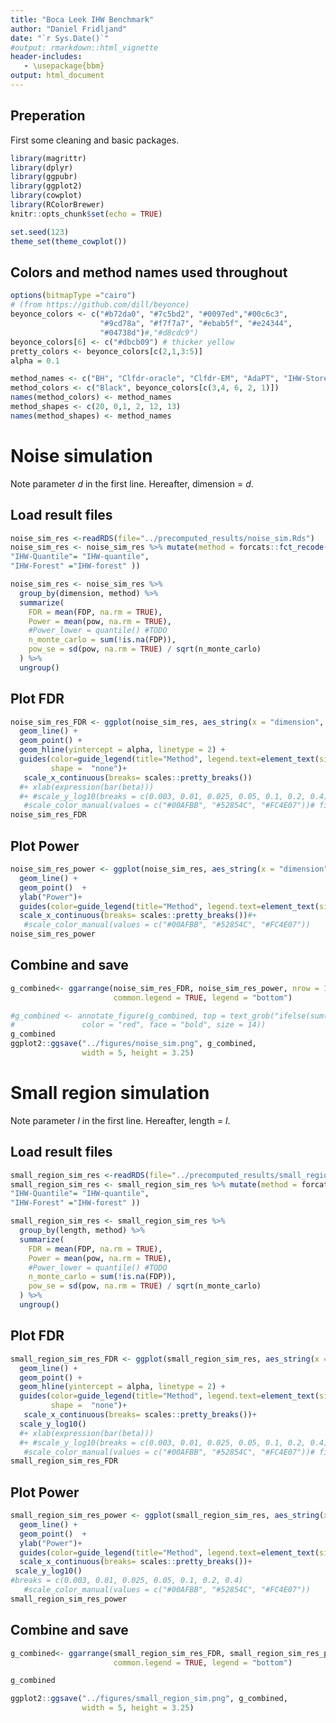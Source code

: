 ```yaml
---
title: "Boca Leek IHW Benchmark"
author: "Daniel Fridljand"
date: "`r Sys.Date()`"
#output: rmarkdown::html_vignette
header-includes:
   - \usepackage{bbm}
output: html_document
---
```


## Preperation
First some cleaning and basic packages.
```r
library(magrittr)
library(dplyr)
library(ggpubr)
library(ggplot2)
library(cowplot)
library(RColorBrewer)
knitr::opts_chunk$set(echo = TRUE)

set.seed(123)
theme_set(theme_cowplot())

```

## Colors and method names used throughout 

```r
options(bitmapType ="cairo")
# (from https://github.com/dill/beyonce)
beyonce_colors <- c("#b72da0", "#7c5bd2", "#0097ed","#00c6c3",
                    "#9cd78a", "#f7f7a7", "#ebab5f", "#e24344",
                    "#04738d")#,"#d8cdc9")
beyonce_colors[6] <- c("#dbcb09") # thicker yellow
pretty_colors <- beyonce_colors[c(2,1,3:5)]
alpha = 0.1
```

```r
method_names <- c("BH", "Clfdr-oracle", "Clfdr-EM", "AdaPT", "IHW-Storey-BetaMix", "IHW-BH-Grenander")
method_colors <- c("Black", beyonce_colors[c(3,4, 6, 2, 1)])
names(method_colors) <- method_names
method_shapes <- c(20, 0,1, 2, 12, 13)
names(method_shapes) <- method_names

```

# Noise simulation

\begin{eqnarray}
& X_i \sim U[0,1]^d \\
&\pi_1(X) = \mathbf{1}(X^1 \leq 0.5)0.9\\
&H_i \mid X_i \sim \text{Bernoulli}(\pi_1(X_i))\\
&P_i \mid H_i = 0, X_i \sim U[0,1]\\
&P_i \mid H_i = 1, X_i \sim Beta(0.25, 1)
\end{eqnarray}
Note parameter $d$ in the first line. Hereafter, dimension = $d$.


## Load result files
```r
noise_sim_res <-readRDS(file="../precomputed_results/noise_sim.Rds")
noise_sim_res <- noise_sim_res %>% mutate(method = forcats::fct_recode(method,
"IHW-Quantile"= "IHW-quantile",
"IHW-Forest" ="IHW-forest" ))
```

```r
noise_sim_res <- noise_sim_res %>%
  group_by(dimension, method) %>%
  summarize(
    FDR = mean(FDP, na.rm = TRUE),
    Power = mean(pow, na.rm = TRUE),
    #Power_lower = quantile() #TODO
    n_monte_carlo = sum(!is.na(FDP)),
    pow_se = sd(pow, na.rm = TRUE) / sqrt(n_monte_carlo)
  ) %>%
  ungroup()
```
## Plot FDR
```r
noise_sim_res_FDR <- ggplot(noise_sim_res, aes_string(x = "dimension", y = "FDR", shape = "method", col = "method")) +
  geom_line() +
  geom_point() +
  geom_hline(yintercept = alpha, linetype = 2) +
  guides(color=guide_legend(title="Method", legend.text=element_text(size=4)),
         shape =  "none")+
   scale_x_continuous(breaks= scales::pretty_breaks())
  #+ xlab(expression(bar(beta)))
  #+ #scale_y_log10(breaks = c(0.003, 0.01, 0.025, 0.05, 0.1, 0.2, 0.4))
   #scale_color_manual(values = c("#00AFBB", "#52854C", "#FC4E07"))# fill=guide_legend(nrow=2,byrow=TRUE)
noise_sim_res_FDR
```
## Plot Power

```r
noise_sim_res_power <- ggplot(noise_sim_res, aes_string(x = "dimension", y = "Power", shape = "method", col = "method")) +
  geom_line() +
  geom_point()  +
  ylab("Power")+
  guides(color=guide_legend(title="Method", legend.text=element_text(size=4)))+
  scale_x_continuous(breaks= scales::pretty_breaks())#+
   #scale_color_manual(values = c("#00AFBB", "#52854C", "#FC4E07"))
noise_sim_res_power
```
## Combine and save

```r
g_combined<- ggarrange(noise_sim_res_FDR, noise_sim_res_power, nrow = 1, widths = c(1, 1), 
                       common.legend = TRUE, legend = "bottom") 

#g_combined <- annotate_figure(g_combined, top = text_grob("ifelse(sum(cov_row[1]^2) <= 1, 0.9, 0)", 
#               color = "red", face = "bold", size = 14))
g_combined
ggplot2::ggsave("../figures/noise_sim.png", g_combined,
                width = 5, height = 3.25)

```
# Small region simulation

\begin{eqnarray}
& X_i \sim U[0,l] \\
&\pi_1(X) = \mathbf{1}(X^1 \leq 1)0.9\\
&H_i \mid X_i \sim \text{Bernoulli}(\pi_1(X_i))\\
&P_i \mid H_i = 0, X_i \sim U[0,1]\\
&P_i \mid H_i = 1, X_i \sim Beta(0.25, 1)
\end{eqnarray}

Note parameter $l$ in the first line. Hereafter, length = $l$.

## Load result files
```r
small_region_sim_res <-readRDS(file="../precomputed_results/small_region_sim.Rds")
small_region_sim_res <- small_region_sim_res %>% mutate(method = forcats::fct_recode(method,
"IHW-Quantile"= "IHW-quantile",
"IHW-Forest" ="IHW-forest" ))
```

```r
small_region_sim_res <- small_region_sim_res %>%
  group_by(length, method) %>%
  summarize(
    FDR = mean(FDP, na.rm = TRUE),
    Power = mean(pow, na.rm = TRUE),
    #Power_lower = quantile() #TODO
    n_monte_carlo = sum(!is.na(FDP)),
    pow_se = sd(pow, na.rm = TRUE) / sqrt(n_monte_carlo)
  ) %>%
  ungroup()
```

## Plot FDR
```r
small_region_sim_res_FDR <- ggplot(small_region_sim_res, aes_string(x = "length", y = "FDR", shape = "method", col = "method")) +
  geom_line() +
  geom_point() +
  geom_hline(yintercept = alpha, linetype = 2) +
  guides(color=guide_legend(title="Method", legend.text=element_text(size=4)),
         shape =  "none")+
   scale_x_continuous(breaks= scales::pretty_breaks())+
  scale_y_log10()
  #+ xlab(expression(bar(beta)))
  #+ #scale_y_log10(breaks = c(0.003, 0.01, 0.025, 0.05, 0.1, 0.2, 0.4))
   #scale_color_manual(values = c("#00AFBB", "#52854C", "#FC4E07"))# fill=guide_legend(nrow=2,byrow=TRUE)
small_region_sim_res_FDR
```

## Plot Power

```r
small_region_sim_res_power <- ggplot(small_region_sim_res, aes_string(x = "length", y = "Power", shape = "method", col = "method")) +
  geom_line() +
  geom_point()  +
  ylab("Power")+
  guides(color=guide_legend(title="Method", legend.text=element_text(size=4)))+
  scale_x_continuous(breaks= scales::pretty_breaks())+
 scale_y_log10()
#breaks = c(0.003, 0.01, 0.025, 0.05, 0.1, 0.2, 0.4)
   #scale_color_manual(values = c("#00AFBB", "#52854C", "#FC4E07"))
small_region_sim_res_power
```

## Combine and save

```r
g_combined<- ggarrange(small_region_sim_res_FDR, small_region_sim_res_power, nrow = 1, widths = c(1, 1), 
                       common.legend = TRUE, legend = "bottom") 

g_combined
```

```r
ggplot2::ggsave("../figures/small_region_sim.png", g_combined,
                width = 5, height = 3.25)
```

